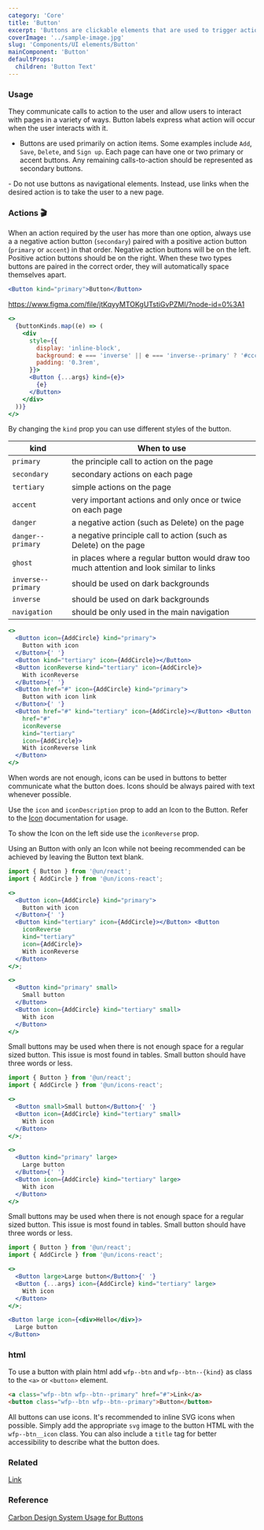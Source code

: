 ```yaml
---
category: 'Core'
title: 'Button'
excerpt: 'Buttons are clickable elements that are used to trigger actions.'
coverImage: '../sample-image.jpg'
slug: 'Components/UI elements/Button'
mainComponent: 'Button'
defaultProps:
  children: 'Button Text'
---
```


<Storybook path="iframe.html?viewMode=docs&id=components-ui-elements-button--documentation&args=" />

### Usage

They communicate calls to action to the user and allow users to interact with pages in a variety of ways. Button labels express what action will occur when the user interacts with it.

<DoUse>

- Buttons are used primarily on action items. Some examples include `Add`, `Save`, `Delete`, and `Sign up`. Each page can have one or two primary or accent buttons. Any remaining calls-to-action should be represented as secondary buttons.

</DoUse>

<DoNotUse>
  - Do not use buttons as navigational elements. Instead, use links when the
  desired action is to take the user to a new page.
</DoNotUse>

### Actions 🎬

When an action required by the user has more than one option, always use a a negative action button (`secondary`) paired with a positive action button (`primary` or `accent`) in that order. Negative action buttons will be on the left. Positive action buttons should be on the right. When these two types buttons are paired in the correct order, they will automatically space themselves apart.

```jsx live
<Button kind="primary">Button</Button>
```

https://www.figma.com/file/jtKqyyMTOKgUTstiGvPZMl/?node-id=0%3A1

```jsx live
<>
  {buttonKinds.map((e) => (
    <div
      style={{
        display: 'inline-block',
        background: e === 'inverse' || e === 'inverse--primary' ? '#ccc' : '',
        padding: '0.3rem',
      }}>
      <Button {...args} kind={e}>
        {e}
      </Button>
    </div>
  ))}
</>
```

By changing the `kind` prop you can use different styles of the button.

| kind               | When to use                                                                              |
| ------------------ | ---------------------------------------------------------------------------------------- |
| `primary`          | the principle call to action on the page                                                 |
| `secondary`        | secondary actions on each page                                                           |
| `tertiary`         | simple actions on the page                                                               |
| `accent`           | very important actions and only once or twice on each page                               |
| `danger`           | a negative action (such as Delete) on the page                                           |
| `danger--primary`  | a negative principle call to action (such as Delete) on the page                         |
| `ghost`            | in places where a regular button would draw too much attention and look similar to links |
| `inverse--primary` | should be used on dark backgrounds                                                       |
| `inverse`          | should be used on dark backgrounds                                                       |
| `navigation`       | should be only used in the main navigation                                               |

```jsx live
<>
  <Button icon={AddCircle} kind="primary">
    Button with icon
  </Button>{' '}
  <Button kind="tertiary" icon={AddCircle}></Button>
  <Button iconReverse kind="tertiary" icon={AddCircle}>
    With iconReverse
  </Button>{' '}
  <Button href="#" icon={AddCircle} kind="primary">
    Button with icon link
  </Button>{' '}
  <Button href="#" kind="tertiary" icon={AddCircle}></Button> <Button
    href="#"
    iconReverse
    kind="tertiary"
    icon={AddCircle}>
    With iconReverse link
  </Button>
</>
```

When words are not enough, icons can be used in buttons to better communicate what the button does. Icons should be
always paired with text whenever possible.

Use the `icon` and `iconDescription` prop to add an Icon to the Button. Refer to the [Icon](?selectedKind=Icon) documentation for usage.

To show the Icon on the left side use the `iconReverse` prop.

Using an Button with only an Icon while not beeing recommended can be achieved by leaving the Button text blank.

```jsx live
import { Button } from '@un/react';
import { AddCircle } from '@un/icons-react';

<>
  <Button icon={AddCircle} kind="primary">
    Button with icon
  </Button>{' '}
  <Button kind="tertiary" icon={AddCircle}></Button> <Button
    iconReverse
    kind="tertiary"
    icon={AddCircle}>
    With iconReverse
  </Button>
</>;
```

```jsx live
<>
  <Button kind="primary" small>
    Small button
  </Button>
  <Button icon={AddCircle} kind="tertiary" small>
    With icon
  </Button>
</>
```

Small buttons may be used when there is not enough space for a
regular sized button. This issue is most found in tables. Small button should have three words
or less.

```jsx live
import { Button } from '@un/react';
import { AddCircle } from '@un/icons-react';

<>
  <Button small>Small button</Button>{' '}
  <Button icon={AddCircle} kind="tertiary" small>
    With icon
  </Button>
</>;
```

```jsx live
<>
  <Button kind="primary" large>
    Large button
  </Button>{' '}
  <Button icon={AddCircle} kind="tertiary" large>
    With icon
  </Button>
</>
```

Small buttons may be used when there is not enough space for a
regular sized button. This issue is most found in tables. Small button should have three words
or less.

```jsx live
import { Button } from '@un/react';
import { AddCircle } from '@un/icons-react';

<>
  <Button large>Large button</Button>{' '}
  <Button {...args} icon={AddCircle} kind="tertiary" large>
    With icon
  </Button>
</>;
```

```jsx live
<Button large icon={<div>Hello</div>}>
  Large button
</Button>
```

### html

To use a button with plain html add `wfp--btn` and `wfp--btn--{kind}` as class to the `<a>` or `<button>` element.

```html
<a class="wfp--btn wfp--btn--primary" href="#">Link</a>
<button class="wfp--btn wfp--btn--primary">Button</button>
```

All buttons can use icons. It's recommended to inline SVG icons when possible. Simply add the appropriate `svg` image to the button HTML with the `wfp--btn__icon` class. You can also include a `title` tag for better accessibility to describe what the button does.

### Related

[Link](?path=/docs/components-link--link-regular)

### Reference

[Carbon Design System Usage for Buttons](https://next.carbondesignsystem.com/components/button)

